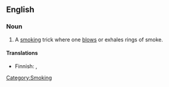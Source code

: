 ==English==
{{wikipedia}}

===Noun===
{{en-noun|sg=[[smoke]] [[ring]]}}

# A [[smoking]] trick where one [[blow]]s or exhales rings of smoke.

====Translations====
{{trans-top|smoking trick}}
* Finnish: {{t|fi|savurengas}}, {{t|fi|rengas}}
{{trans-mid}}
{{trans-bottom}}

[[Category:Smoking]]